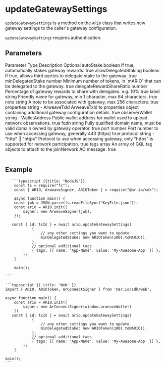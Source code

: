 
<HeroPattern />

# updateGatewaySettings

`updateGatewaySettings` is a method on the `ARIO` class that writes new gateway settings to the caller's gateway configuration.

`updateGatewaySettings` requires authentication.

## Parameters

<Table>
  <Table.Head>
    <Table.Row>
      <Table.Header>Parameter</Table.Header>
      <Table.Header>Type</Table.Header>
      <Table.Header>Description</Table.Header>
      <Table.Header>Optional</Table.Header>
    </Table.Row>
  </Table.Head>
  <Table.Body>
    <Table.Row>
      <Table.Cell className="font-semibold">autoStake</Table.Cell>
      <Table.Cell>boolean</Table.Cell>
      <Table.Cell>If true, automatically stakes gateway rewards.</Table.Cell>
      <Table.Cell>true</Table.Cell>
    </Table.Row>
    <Table.Row>
      <Table.Cell className="font-semibold">allowDelegatedStaking</Table.Cell>
      <Table.Cell>boolean</Table.Cell>
      <Table.Cell>If true, allows third parties to delegate stake to the gateway.</Table.Cell>
      <Table.Cell>true</Table.Cell>
    </Table.Row>
    <Table.Row>
      <Table.Cell className="font-semibold">minDelegatedStake</Table.Cell>
      <Table.Cell>number</Table.Cell>
      <Table.Cell>
        Minimum number of tokens, in `mARIO` that can be delegated to the
        gateway.
      </Table.Cell>
      <Table.Cell>true</Table.Cell>
    </Table.Row>
    <Table.Row>
      <Table.Cell className="font-semibold">delegateRewardShareRatio</Table.Cell>
      <Table.Cell>number</Table.Cell>
      <Table.Cell>Percentage of gateway rewards to share with delegates. e.g. 10%</Table.Cell>
      <Table.Cell>true</Table.Cell>
    </Table.Row>
    <Table.Row>
      <Table.Cell className="font-semibold">label</Table.Cell>
      <Table.Cell>string</Table.Cell>
      <Table.Cell>Friendly name for gateway, min 1 character, max 64 characters.</Table.Cell>
      <Table.Cell>true</Table.Cell>
    </Table.Row>
    <Table.Row>
      <Table.Cell className="font-semibold">note</Table.Cell>
      <Table.Cell>string</Table.Cell>
      <Table.Cell>A note to be associated with gateway, max 256 characters.</Table.Cell>
      <Table.Cell>true</Table.Cell>
    </Table.Row>
    <Table.Row>
      <Table.Cell className="font-semibold">properties</Table.Cell>
      <Table.Cell>string - ArweaveTxId</Table.Cell>
      <Table.Cell>
        ArweaveTxId to properties object containing additional gateway
        configuration details.
      </Table.Cell>
      <Table.Cell>true</Table.Cell>
    </Table.Row>
    <Table.Row>
      <Table.Cell className="font-semibold">observerWallet</Table.Cell>
      <Table.Cell>string - WalletAddress</Table.Cell>
      <Table.Cell>Public wallet address for wallet used to upload network observations.</Table.Cell>
      <Table.Cell>true</Table.Cell>
    </Table.Row>
    <Table.Row>
      <Table.Cell className="font-semibold">fqdn</Table.Cell>
      <Table.Cell>string</Table.Cell>
      <Table.Cell>
        Fully qualified domain name, must be valid domain owned by gateway
        operator.
      </Table.Cell>
      <Table.Cell>true</Table.Cell>
    </Table.Row>
    <Table.Row>
      <Table.Cell className="font-semibold">port</Table.Cell>
      <Table.Cell>number</Table.Cell>
      <Table.Cell>Port number to use when accessing gateway, generally 443 (https)</Table.Cell>
      <Table.Cell>true</Table.Cell>
    </Table.Row>
    <Table.Row>
      <Table.Cell className="font-semibold">protocol</Table.Cell>
      <Table.Cell>string - "http" || "https"</Table.Cell>
      <Table.Cell>
        Protocol to use when accessing gateway, only "https" is supported for
        network participation.
      </Table.Cell>
      <Table.Cell>true</Table.Cell>
    </Table.Row>
    <Table.Row>
      <Table.Cell className="font-semibold">tags</Table.Cell>
      <Table.Cell>array</Table.Cell>
      <Table.Cell>An array of GQL tag objects to attach to the joinNetwork AO message.</Table.Cell>
      <Table.Cell>true</Table.Cell>
    </Table.Row>
  </Table.Body>
</Table>

## Example

<CodeGroup title="updateGatewaySettings">

       ```typescript {{title: "NodeJS"}}
        const fs = require("fs");
        const { ARIO, ArweaveSigner, ARIOToken } = require("@ar.io/sdk");

        async function main() {
        const jwk = JSON.parse(fs.readFileSync("KeyFile.json"));
        const ario = ARIO.init({
            signer: new ArweaveSigner(jwk),
        });

       const { id: txId } = await ario.updateGatewaySettings(
                {
                    // any other settings you want to update
                    minDelegatedStake: new ARIOToken(100).toMARIO(),
                },
                // optional additional tags
                { tags: [{ name: 'App-Name', value: 'My-Awesome-App' }] },
            );
        }

        main();

    ```

    ```typescript {{ title: 'Web' }}
    import { ARIO, ARIOToken, ArConnectSigner } from '@ar.io/sdk/web';

    async function main() {
        const ario = ARIO.init({
            signer: new ArConnectSigner(window.arweaveWallet)
        })
       const { id: txId } = await ario.updateGatewaySettings(
                {
                    // any other settings you want to update
                    minDelegatedStake: new ARIOToken(100).toMARIO(),
                },
                // optional additional tags
                { tags: [{ name: 'App-Name', value: 'My-Awesome-App' }] },
            );
        }

    main();
    ```

</CodeGroup>
